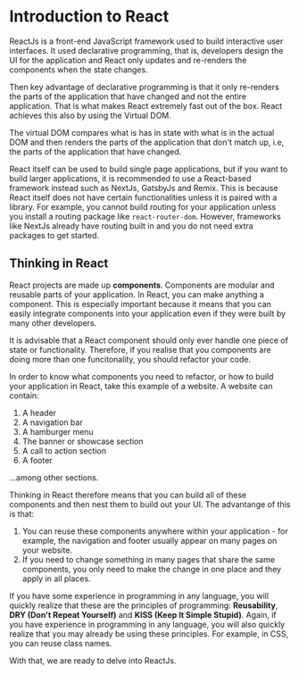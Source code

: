 # Introduction to React

ReactJs is a front-end JavaScript framework used to build interactive user interfaces. It used declarative programming, that is, developers design the UI for the application and React only updates and re-renders the components when the state changes.

Then key advantage of declarative programming is that it only re-renders the parts of the application that have changed and not the entire application. That is what makes React extremely fast out of the box. React achieves this also by using the Virtual DOM.

The virtual DOM compares what is has in state with what is in the actual DOM and then renders the parts of the application that don't match up, i.e, the parts of the application that have changed.

React itself can be used to build single page applications, but if you want to build larger applications, it is recommended to use a React-based framework instead such as NextJs, GatsbyJs and Remix. This is because React itself does not have certain functionalities unless it is paired with a library. For example, you cannot build routing for your application unless you install a routing package like `react-router-dom`. However, frameworks like NextJs already have routing built in and you do not need extra packages to get started.

## Thinking in React

React projects are made up **components**. Components are modular and reusable parts of your application. In React, you can make anything a component. This is especially important because it means that you can easily integrate components into your application even if they were built by many other developers.

It is advisable that a React component should only ever handle one piece of state or functionality. Therefore, if you realise that you components are doing more than one funcitonality, you should refactor your code.

In order to know what components you need to refactor, or how to build your application in React, take this example of a website. A website can contain:

1. A header
2. A navigation bar
3. A hamburger menu
4. The banner or showcase section
5. A call to action section
6. A footer

...among other sections.

Thinking in React therefore means that you can build all of these components and then nest them to build out your UI. The advantange of this is that:

1. You can reuse these components anywhere within your application - for example, the navigation and footer usually appear on many pages on your website.
2. If you need to change something in many pages that share the same components, you only need to make the change in one place and they apply in all places.

If you have some experience in programming in any language, you will quickly realize that these are the principles of programming: **Reusability**, **DRY (Don't Repeat Yourself)** and **KISS (Keep It Simple Stupid)**. Again, if you have experience in programming in any language, you will also quickly realize that you may already be using these principles. For example, in CSS, you can reuse class names.

With that, we are ready to delve into ReactJs.